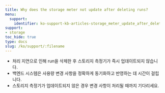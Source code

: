 ```yaml
---
title: Why does the storage meter not update after deleting runs?
menu:
  support:
    identifier: ko-support-kb-articles-storage_meter_update_after_deleting_runs
support:
- storage
toc_hide: true
type: docs
slug: /ko/support/:filename
---
```


- 처리 지연으로 인해 run을 삭제한 후 스토리지 측정기가 즉시 업데이트되지 않습니다.
- 백엔드 시스템은 사용량 변경 사항을 정확하게 동기화하고 반영하는 데 시간이 걸립니다.
- 스토리지 측정기가 업데이트되지 않은 경우 변경 사항이 처리될 때까지 기다리세요.
